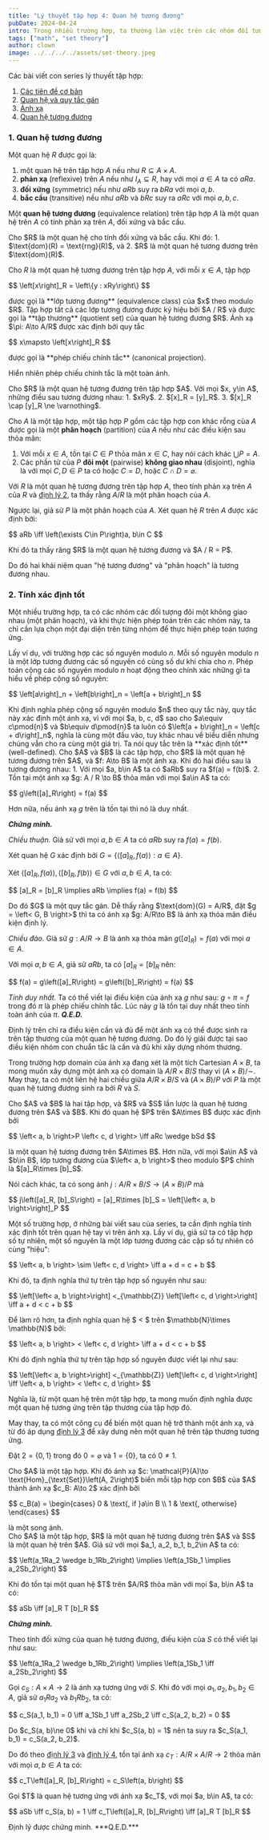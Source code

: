 ```yaml
---
title: "Lý thuyết tập hợp 4: Quan hệ tương đương"
pubDate: 2024-04-24
intro: Trong nhiều trường hợp, ta thường làm việc trên các nhóm đối tượng có cùng tính chất, và thực hiện các phép toán chỉ dựa trên những đại diện của chúng. Quan hệ tương đương mà một mô hình của sự phân hoạch này.
tags: ["math", "set theory"]
author: clown
image: ../../../../assets/set-theory.jpeg
---
```


Các bài viết con series lý thuyết tập hợp:
1. [Các tiên đề cơ bản](/blog/math/set-theory/set-theory-1)
2. [Quan hệ và quy tắc gán](/blog/math/set-theory/set-theory-2)
3. [Ánh xạ](/blog/math/set-theory/set-theory-3)
4. [Quan hệ tương đương](/blog/math/set-theory/set-theory-4)

### 1. Quan hệ tương đương

Một quan hệ $R$ được gọi là:
1. một quan hệ trên tập hợp $A$ nếu như $R\subseteq A\times A$.
2. **phản xạ** (reflexive) trên $A$ nếu như $I_A\subseteq R$, hay với mọi $a\in A$ ta có $aRa$.
3. **đối xứng** (symmetric) nếu như $aRb$ suy ra $bRa$ với mọi $a, b$.
4. **bắc cầu** (transitive) nếu như $aRb$ và $bRc$ suy ra $aRc$ với mọi $a, b, c$.

Một **quan hệ tương đương** (equivalence relation) trên tập hợp $A$ là một quan hệ trên $A$ có tính phản xạ trên $A$, đối xứng và bắc cầu.

<Theorem identifier="1">
  Cho $R$ là một quan hệ cho tính đối xứng và bắc cầu. Khi đó:
  1. $\text{dom}(R) = \text{rng}(R)$, và
  2. $R$ là một quan hệ tương đương trên $\text{dom}(R)$.
</Theorem>

Cho $R$ là một quan hệ tương đương trên tập hợp $A$, với mỗi $x\in A$, tập hợp
<p>
$$
\left[x\right]_R = \left\{y : xRy\right\}
$$
</p>
được gọi là **lớp tương đương** (equivalence class) của $x$ theo modulo $R$.
Tập hợp tất cả các lớp tương đương được ký hiệu bởi $A / R$ và được gọi là **tập thương** (quotient set) của quan hệ tương đương $R$.
Ánh xạ $\pi: A\to A/R$ được xác định bởi quy tắc
<p>
$$
x\mapsto \left[x\right]_R
$$
</p>
được gọi là **phép chiếu chính tắc** (canonical projection).

Hiển nhiên phép chiếu chính tắc là một toàn ánh.

<Theorem identifier="2">
  Cho $R$ là một quan hệ tương đương trên tập hợp $A$. Với mọi $x, y\in A$, những điều sau tương đương nhau:
  1. $xRy$.
  2. $[x]_R = [y]_R$.
  3. $[x]_R \cap [y]_R \ne \varnothing$.
</Theorem>

Cho $A$ là một tập hợp, một tập hợp $P$ gồm các tập hợp con khác rỗng của $A$ được gọi là một **phân hoạch** (partition) của $A$ nếu như các điều kiện sau thỏa mãn:
1. Với mỗi $x\in A$, tồn tại $C\in P$ thỏa mãn $x \in C$, hay nói cách khác $\bigcup P = A$.
2. Các phần tử của $P$ **đôi một** (pairwise) **không giao nhau** (disjoint), nghĩa là với mọi $C, D\in P$ ta có hoặc $C = D$, hoặc $C\cap D = \varnothing$.

Với $R$ là một quan hệ tương đương trên tập hợp $A$, theo tính phản xạ trên $A$ của $R$ và [định lý 2](#theorem-2), ta thấy rằng $A / R$ là một phân hoạch của $A$.

Ngược lại, giả sử $P$ là một phân hoạch của $A$. Xét quan hệ $R$ trên $A$ được xác định bởi:
<p>
$$
aRb \iff \left(\exists C\in P\right)a, b\in C
$$
</p>
Khi đó ta thấy răng $R$ là một quan hệ tương đương và $A / R = P$.

Do đó hai khái niệm quan "hệ tương đương" và "phân hoạch" là tương đương nhau.

### 2. Tính xác định tốt

Một nhiều trường hợp, ta có các nhóm các đối tượng đôi một không giao nhau (một phân hoạch), và khi thực hiện phép toán trên các nhóm này, ta chỉ cần lựa chọn một đại diện trên từng nhóm để thực hiện phép toán tương ứng.

Lấy ví dụ, với trường hợp các số nguyên modulo $n$. Mỗi số nguyên modulo $n$ là một lớp tương đương các số nguyên có cùng số dư khi chia cho $n$.
Phép toán cộng các số nguyên modulo $n$ hoạt động theo chính xác những gì ta hiểu về phép cộng số nguyên:
<p>
$$
\left[a\right]_n + \left[b\right]_n = \left[a + b\right]_n
$$
</p>
Khi định nghĩa phép cộng số nguyên modulo $n$ theo quy tắc này, quy tắc này xác định một ánh xạ, vì với mọi $a, b, c, d$ sao cho $a\equiv c\pmod{n}$ và $b\equiv d\pmod{n}$ ta luôn có $\left[a + b\right]_n = \left[c + d\right]_n$, nghĩa là cùng một đầu vào, tuy khác nhau về biểu diễn nhưng chúng vẫn cho ra cùng một giá trị.
Ta nói quy tắc trên là **xác định tốt** (well-defined).

<Theorem identifier="3">
  Cho $A$ và $B$ là các tập hợp, cho $R$ là một quan hệ tương đương trên $A$, và $f: A\to B$ là một ánh xạ. Khi đó hai điều sau là tương đương nhau:
  1. Với mọi $a, b\in A$ ta có $aRb$ suy ra $f(a) = f(b)$.
  2. Tồn tại một ánh xạ $g: A / R \to B$ thỏa mãn với mọi $a\in A$ ta có:
  <p>
  $$
  g\left([a]_R\right) = f(a)
  $$
  </p>

  Hơn nữa, nếu ánh xạ $g$ trên là tồn tại thì nó là duy nhất.
</Theorem>

***Chứng minh.***

*Chiều thuận.* Giả sử với mọi $a, b\in A$ ta có $aRb$ suy ra $f(a) = f(b)$.

Xét quan hệ $G$ xác định bởi $G = \left\{\left< [a]_R, f(a) \right> : a\in A\right\}$.

Xét $\left< [a]_R, f(a) \right>, \left< [b]_R, f(b) \right>\in G$ với $a, b\in A$, ta có:
<p>
$$
[a]_R = [b]_R \implies aRb \implies f(a) = f(b)
$$
</p>
Do đó $G$ là một quy tắc gán. Dễ thấy rằng $\text{dom}(G) = A/R$, đặt $g = \left< G, B \right>$ thì ta có ánh xạ $g: A/R\to B$ là ánh xạ thỏa mãn điều kiện định lý.

*Chiều đảo.* Giả sử $g: A/R\to B$ là ánh xạ thỏa mãn $g\left([a]_R\right) = f(a)$ với mọi $a\in A$.

Với mọi $a, b\in A$, giả sử $aRb$, ta có $[a]_R = [b]_R$ nên:
<p>
$$
f(a) = g\left([a]_R\right) = g\left([b]_R\right) = f(a)
$$
</p>

*Tính duy nhất.* Ta có thể viết lại điều kiện của ánh xạ $g$ như sau: $g\circ \pi = f$ trong đó $\pi$ là phép chiếu chính tắc.
Lúc này $g$ là tồn tại duy nhất theo tính toàn ánh của $\pi$. ***Q.E.D.***

Định lý trên chỉ ra điều kiện cần và đủ để một ánh xạ có thể được sinh ra trên tập thương của một quan hệ tương đương.
Do đó lý giải được tại sao điều kiện nhóm con chuẩn tắc là cần và đủ khi xây dựng nhóm thương.

Trong trường hợp domain của ánh xạ đang xét là một tích Cartesian $A\times B$, ta mong muốn xây dựng một ánh xạ có domain là $A/R \times B/S$ thay vì $(A\times B) / \sim$.
May thay, ta có một liên hệ hai chiều giữa $A/R\times B/S$ và $(A\times B)/P$ với $P$ là một quan hệ tương đương sinh ra bởi $R$ và $S$.

<Theorem identifier="4">
  Cho $A$ và $B$ là hai tập hợp, và $R$ và $S$ lần lược là quan hệ tương đương trên $A$ và $B$. Khi đó quan hệ $P$ trên $A\times B$ được xác định bởi
  <p>
  $$
  \left< a, b \right>P \left< c, d \right> \iff aRc \wedge bSd
  $$
  </p>
  là một quan hệ tương đương trên $A\times B$. Hơn nữa, với mọi $a\in A$ và $b\in B$, lớp tương đương của $\left< a, b \right>$ theo modulo $P$ chính là $[a]_R\times [b]_S$.

  Nói cách khác, ta có song ánh $j: A/R\times B/S \to (A\times B) / P$ mà
  <p>
  $$
  j\left([a]_R, [b]_S\right) = [a]_R\times [b]_S = \left[\left< a, b \right>\right]_P
  $$
  </p>
</Theorem>

Một số trường hợp, ở những bài viết sau của series, ta cần định nghĩa tính xác định tốt trên quan hệ tay vì trên ánh xạ.
Lấy ví dụ, giả sử ta có tập hợp số tự nhiên, một số nguyên là một lớp tương đương các cặp số tự nhiên có cùng "hiệu":
<p>
$$
\left< a, b \right> \sim \left< c, d \right> \iff a + d = c + b
$$
</p>
Khi đó, ta định nghĩa thứ tự trên tập hợp số nguyên như sau:
<p>
$$
\left[\left< a, b \right>\right] <_{\mathbb{Z}} \left[\left< c, d \right>\right] \iff a + d < c + b
$$
</p>
Để làm rõ hơn, ta định nghĩa quan hệ $ < $ trên $\mathbb{N}\times \mathbb{N}$ bởi:
<p>
$$
\left< a, b \right> < \left< c, d \right> \iff a + d < c + b
$$
</p>
Khi đó định nghĩa thứ tự trên tập hợp số nguyên được viết lại như sau:
<p>
$$
\left[\left< a, b \right>\right] <_{\mathbb{Z}} \left[\left< c, d \right>\right] \iff \left< a, b \right> < \left< c, d \right>
$$
</p>
Nghĩa là, từ một quan hệ trên một tập hợp, ta mong muốn định nghĩa được một quan hệ tương ứng trên tập thương của tập hợp đó.

May thay, ta có một công cụ để biến một quan hệ trở thành một ánh xạ, và từ đó áp dụng [định lý 3](#theorem-3) để xây dưng nên một quan hệ trên tập thương tương ứng.

Đặt $2 = \left\{0, 1\right\}$ trong đó $0 = \varnothing$ và $1 = \left\{0\right\}$, ta có $0 \ne 1$.

<Theorem identifier="5">
  Cho $A$ là một tập hợp. Khi đó ánh xạ $c: \mathcal{P}(A)\to \text{Hom}_{\text{Set}}\left(A, 2\right)$ biến mỗi tập hợp con $B$ của $A$ thành ánh xạ $c_B: A\to 2$ xác định bởi
  <p>
  $$
  c_B(a) = \begin{cases} 0 & \text{, if }a\in B \\ 1 & \text{, otherwise} \end{cases}
  $$
  </p>
  là một song ánh.
</Theorem>

<br />

<Theorem identifier="6">
  Cho $A$ là một tập hợp, $R$ là một quan hệ tương đương trên $A$ và $S$ là một quan hệ trên $A$. Giả sử với mọi $a_1, a_2, b_1, b_2\in A$ ta có:
  <p>
  $$
  \left(a_1Ra_2 \wedge b_1Rb_2\right) \implies \left(a_1Sb_1 \implies a_2Sb_2\right)
  $$
  </p>
  Khi đó tồn tại một quan hệ $T$ trên $A/R$ thỏa mãn với mọi $a, b\in A$ ta có:
  <p>
  $$
  aSb \iff [a]_R T [b]_R
  $$
  </p>
</Theorem>

***Chứng minh.***

Theo tính đối xứng của quan hệ tương đương, điều kiện của $S$ có thể viết lại như sau:
<p>
$$
\left(a_1Ra_2 \wedge b_1Rb_2\right) \implies \left(a_1Sb_1 \iff a_2Sb_2\right)
$$
</p>

Gọi $c_S: A\times A\to 2$ là ánh xạ tương ứng với $S$. Khi đó với mọi $a_1, a_2, b_1, b_2\in A$, giả sử $a_1Ra_2$ và $b_1Rb_2$, ta có:
<p>
$$
c_S(a_1, b_1) = 0 \iff a_1Sb_1 \iff a_2Sb_2 \iff c_S(a_2, b_2) = 0
$$
</p>
Do $c_S(a, b)\ne 0$ khi và chỉ khi $c_S(a, b) = 1$ nên ta suy ra $c_S(a_1, b_1) = c_S(a_2, b_2)$.

Do đó theo [định lý 3](#theorem-3) và [định lý 4](#theorem-4), tồn tại ánh xạ $c_T: A/R\times A/R\to 2$ thỏa mãn với mọi $a, b\in A$ ta có:
<p>
$$
c_T\left([a]_R, [b]_R\right) = c_S\left(a, b\right)
$$
</p>
Gọi $T$ là quan hệ tương ứng với ánh xạ $c_T$, với mọi $a, b\in A$, ta có:
<p>
$$
aSb \iff c_S(a, b) = 1 \iff c_T\left([a]_R, [b]_R\right) \iff [a]_R T [b]_R
$$
</p>
Định lý được chứng minh. ***Q.E.D.***